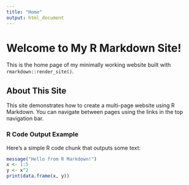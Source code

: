 ```yaml
---
title: "Home"
output: html_document
---
```


# Welcome to My R Markdown Site!

This is the home page of my minimally working website built with `rmarkdown::render_site()`.

## About This Site

This site demonstrates how to create a multi-page website using R Markdown. You can navigate between pages using the links in the top navigation bar.

### R Code Output Example

Here's a simple R code chunk that outputs some text:

```r
message("Hello from R Markdown!")
x <- 1:5
y <- x^2
print(data.frame(x, y))
```